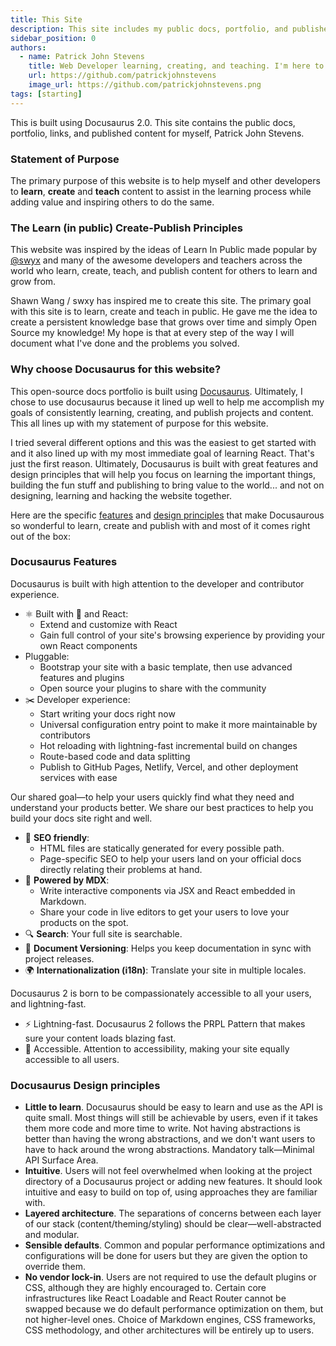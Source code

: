 ```yaml
---
title: This Site
description: This site includes my public docs, portfolio, and published content. This primary purpose of this website is to help myself and other web developers to learn, create and publish teachable content to assist in the learning process while adding value and inspiring others to do the same.
sidebar_position: 0
authors:
  - name: Patrick John Stevens
    title: Web Developer learning, creating, and teaching. I'm here to serve.
    url: https://github.com/patrickjohnstevens
    image_url: https://github.com/patrickjohnstevens.png
tags: [starting]
---
```


This is built using Docusaurus 2.0. This site contains the public docs, portfolio, links, and published content for myself, Patrick John Stevens.

### Statement of Purpose

The primary purpose of this website is to help myself and other developers to **learn**, **create** and **teach** content to assist in the learning process while adding value and inspiring others to do the same.

### The Learn (in public) Create-Publish Principles

This website was inspired by the ideas of Learn In Public made popular by <a href="https://twitter.com/swyx" target="_blank">@swyx</a> and many of the awesome developers and teachers across the world who learn, create, teach, and publish content for others to learn and grow from.

Shawn Wang / swxy has inspired me to create this site. The primary goal with this site is to learn, create and teach in public. He gave me the idea to create a persistent knowledge base that grows over time and simply Open Source my knowledge! My hope is that at every step of the way I will document what I've done and the problems you solved.

### Why choose Docusaurus for this website?

This open-source docs portfolio is built using <a href="https://docusaurus.io/"  target="_blank">Docusaurus</a>. Ultimately, I chose to use docusaurus because it lined up well to help me accomplish my goals of consistently learning, creating, and publish projects and content. This all lines up with my statement of purpose for this website.

I tried several different options and this was the easiest to get started with and it also lined up with my most immediate goal of learning React. That's just the first reason. Ultimately, Docusaurus is built with great features and design principles that will help you focus on learning the important things, building the fun stuff and publishing to bring value to the world... and not on designing, learning and hacking the website together.

Here are the specific <a href="https://docusaurus.io/docs#features" target="_blank">features</a> and <a href="https://docusaurus.io/docs#design-principles" target="_blank">design principles</a> that make Docusaurous so wonderful to learn, create and publish with and most of it comes right out of the box:

### Docusaurus Features

Docusaurus is built with high attention to the developer and contributor experience.

- ⚛️ Built with 💚 and React:
  - Extend and customize with React
  - Gain full control of your site's browsing experience by providing your own React components
- Pluggable:
  - Bootstrap your site with a basic template, then use advanced features and plugins
  - Open source your plugins to share with the community
- ✂️ Developer experience:
  - Start writing your docs right now
  - Universal configuration entry point to make it more maintainable by contributors
  - Hot reloading with lightning-fast incremental build on changes
  - Route-based code and data splitting
  - Publish to GitHub Pages, Netlify, Vercel, and other deployment services with ease

Our shared goal—to help your users quickly find what they need and understand your products better. We share our best practices to help you build your docs site right and well.

- 🎯 **SEO friendly**:
  - HTML files are statically generated for every possible path.
  - Page-specific SEO to help your users land on your official docs directly relating their problems at hand.
- 📝 **Powered by MDX**:
  - Write interactive components via JSX and React embedded in Markdown.
  - Share your code in live editors to get your users to love your products on the spot.
- 🔍 **Search**: Your full site is searchable.
- 💾 **Document Versioning**: Helps you keep documentation in sync with project releases.
- 🌍 **Internationalization (i18n)**: Translate your site in multiple locales.

Docusaurus 2 is born to be compassionately accessible to all your users, and lightning-fast.

- ⚡️ Lightning-fast. Docusaurus 2 follows the PRPL Pattern that makes sure your content loads blazing fast.
- 🦖 Accessible. Attention to accessibility, making your site equally accessible to all users.

### Docusaurus Design principles

- **Little to learn**. Docusaurus should be easy to learn and use as the API is quite small. Most things will still be achievable by users, even if it takes them more code and more time to write. Not having abstractions is better than having the wrong abstractions, and we don't want users to have to hack around the wrong abstractions. Mandatory talk—Minimal API Surface Area.
- **Intuitive**. Users will not feel overwhelmed when looking at the project directory of a Docusaurus project or adding new features. It should look intuitive and easy to build on top of, using approaches they are familiar with.
- **Layered architecture**. The separations of concerns between each layer of our stack (content/theming/styling) should be clear—well-abstracted and modular.
- **Sensible defaults**. Common and popular performance optimizations and configurations will be done for users but they are given the option to override them.
- **No vendor lock-in**. Users are not required to use the default plugins or CSS, although they are highly encouraged to. Certain core infrastructures like React Loadable and React Router cannot be swapped because we do default performance optimization on them, but not higher-level ones. Choice of Markdown engines, CSS frameworks, CSS methodology, and other architectures will be entirely up to users.
